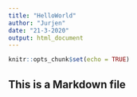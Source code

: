 ```yaml
---
title: "HelloWorld"
author: "Jurjen"
date: "21-3-2020"
output: html_document
---
```


```r
knitr::opts_chunk$set(echo = TRUE)
```

## This is a Markdown file